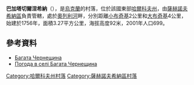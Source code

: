 {{coord|48|59|58|N|35|34|6|E|scale:100000_region:UA|display=title}}

'''巴加塔切爾涅希納'''（{{lang-uk|Багата Чернещина}}），是[[烏克蘭|烏克蘭]]的村落，位於該國東部[[哈爾科夫州|哈爾科夫州]]，由[[薩赫諾夫希納區|薩赫諾夫希納區]]負責管轄，處於[[奧列利河|奧列利河]]畔，分別距離[[小布奇基|小布奇基]]2公里和[[大布奇基|大布奇基]]4公里，始建於1756年，面積3.27平方公里，海拔高度92米，2001年人口699。

==參考資料==
*[http://w1.c1.rada.gov.ua/pls/z7502/A005?rdat1=09.01.2009&rf7571=33928 Багата Чернещина]{{dead link|date=2017年12月 |bot=InternetArchiveBot |fix-attempted=yes }}
* [http://weather.in.ua/ua/har'kovskaja/466 Погода в селі Багата Чернещина] {{Wayback|url=http://weather.in.ua/ua/har'kovskaja/466 |date=20160323025038 }}

{{DEFAULTSORT:Багата Чернещина}}
[[Category:哈爾科夫州村落|Category:哈爾科夫州村落]]
[[Category:薩赫諾夫希納區村落|Category:薩赫諾夫希納區村落]]


{{Kharkiv-geo-stub}}
